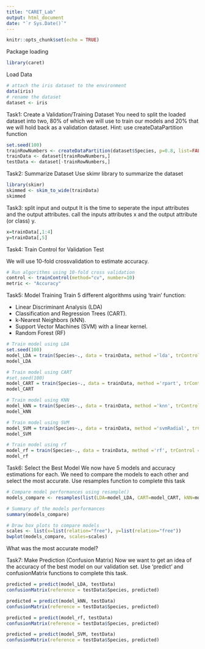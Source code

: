 ```yaml
---
title: "CARET_Lab"
output: html_document
date: "`r Sys.Date()`"
---
```


```r
knitr::opts_chunk$set(echo = TRUE)
```

Package loading
```r
library(caret)
```

Load Data
```r
# attach the iris dataset to the environment
data(iris)
# rename the dataset
dataset <- iris
```

Task1: Create a Validation/Training Dataset
You need to split the loaded dataset into two, 80% of which we will use to train our models and 20% that we will hold back as a validation dataset.
Hint: use createDataPartition function
```r
set.seed(100)
trainRowNumbers <- createDataPartition(dataset$Species, p=0.8, list=FALSE)
trainData <- dataset[trainRowNumbers,]
testData <- dataset[-trainRowNumbers,]
```

Task2: Summarize Dataset
Use skimr library to summarize the dataset
```r
library(skimr)
skimmed <- skim_to_wide(trainData)
skimmed
```

Task3: split input and output
 It is the time to seperate the input attributes and  the output attributes. call the inputs attributes x and the output attribute (or class) y.
```r
x=trainData[,1:4]
y=trainData[,5]
```

Task4: Train Control for Validation Test

We will use 10-fold crossvalidation to estimate accuracy.
```r
# Run algorithms using 10-fold cross validation
control <- trainControl(method="cv", number=10)
metric <- "Accuracy"
```

Task5: Model Training
Train 5 different algorithms using 'train' function:

- Linear Discriminant Analysis (LDA)
- Classification and Regression Trees (CART).
- k-Nearest Neighbors (kNN).
- Support Vector Machines (SVM) with a linear kernel.
- Random Forest (RF)

```r
# Train model using LDA
set.seed(100)
model_LDA = train(Species~., data = trainData, method ='lda', trControl = control, metric = metric)
model_LDA
```
```r
# Train model using CART
#set.seed(100)
model_CART = train(Species~., data = trainData, method ='rpart', trControl = control, metric = metric)
model_CART
```
```r
# Train model using KNN
model_kNN = train(Species~., data = trainData, method ='knn', trControl = control, metric = metric)
model_kNN
```

```r
# Train model using SVM
model_SVM = train(Species~., data = trainData, method ='svmRadial', trControl = control, metric = metric)
model_SVM
```

```r
# Train model using rf
model_rf = train(Species~., data = trainData, method ='rf', trControl = control, metric = metric)
model_rf
```

Task6: Select the Best Model
We now have 5 models and accuracy estimations for each. We need to compare the models to each other and select the most accurate.
Use resamples function to complete this task

```r
# Compare model performances using resample()
models_compare <- resamples(list(LDA=model_LDA, CART=model_CART, kNN=model_kNN, SVMLinear=model_SVM, RF=model_rf))

# Summary of the models performances
summary(models_compare)

# Draw box plots to compare models
scales <- list(x=list(relation="free"), y=list(relation="free"))
bwplot(models_compare, scales=scales)
```
What was the most accurate model?


Task7: Make Prediction (Confusion Matrix)
Now we want to get an idea of the accuracy of the best model on our validation set. Use 'predict' and confusionMatrix functions to complete this task.

```r
predicted = predict(model_LDA, testData)
confusionMatrix(reference = testData$Species, predicted)

predicted = predict(model_kNN, testData)
confusionMatrix(reference = testData$Species, predicted)

predicted = predict(model_rf, testData)
confusionMatrix(reference = testData$Species, predicted)

predicted = predict(model_SVM, testData)
confusionMatrix(reference = testData$Species, predicted)
```

